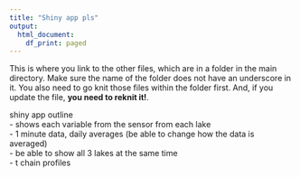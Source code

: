 ```yaml
---
title: "Shiny app pls"
output: 
  html_document:
    df_print: paged
---
```


This is where you link to the other files, which are in a folder in the main directory. Make sure the name of the folder does not have an underscore in it. You also need to go knit those files within the folder first. And, if you update the file, **you need to reknit it!**. <br>

shiny app outline <br>
  - shows each variable from the sensor from each lake <br>
    - 1 minute data, daily averages (be able to change how the data is averaged) <br>
    - be able to show all 3 lakes at the same time<br>
  - t chain profiles<br>
